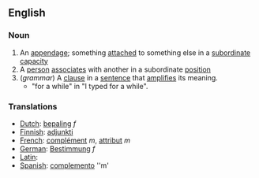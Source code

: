 ==English==
===Noun===
#An [[appendage]]; something [[attach]]ed to something else in a [[subordinate]] [[capacity]]
#A [[person]] [[associate]]s with another in a subordinate [[position]]
#(''grammar'') A [[clause]] in a [[sentence]] that [[amplify|amplifies]] its meaning.
#* "for a while" in "I typed for a while".

===Translations===
*[[Dutch]]: [[bepaling]] ''f''
*[[Finnish]]: [[adjunkti]]
*[[French]]: [[complément]] ''m'', [[attribut]] ''m''
*[[German]]: [[Bestimmung]] ''f''
*[[Latin]]: [[]]
*[[Spanish]]: [[complemento]] ''m'